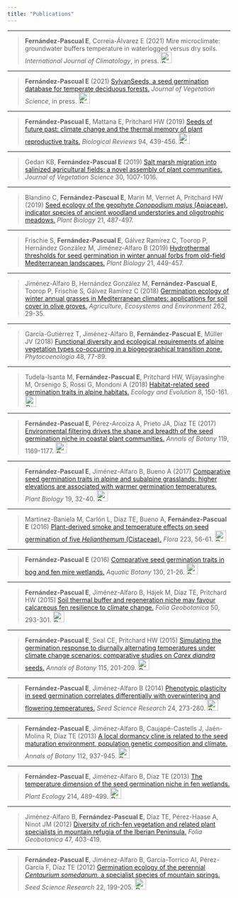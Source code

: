```yaml
---
title: "Publications"
---
```


---

>**Fernández-Pascual E**, Correia-Álvarez E (2021) Mire microclimate: groundwater buffers temperature in waterlogged versus dry soils. *International Journal of Climatology*, in press.
><a href="https://github.com/efernandezpascual/mires"><img src="icons/GitHub.svg" width="25" title="Data & code"/></a>

---

>**Fernández-Pascual E** (2021) [SylvanSeeds, a seed germination database for temperate deciduous forests.](https://doi.org/10.1111/jvs.12960) *Journal of Vegetation Science*, in press.
><a href="https://github.com/efernandezpascual/sylvanseeds"><img src="icons/GitHub.svg" width="25" title="Data & code"/></a>

---

>**Fernández-Pascual E**, Mattana E, Pritchard HW (2019) [Seeds of future past: climate change and the thermal memory of plant reproductive traits.](http://dx.doi.org/10.1111/brv.12461) *Biological Reviews* 94, 439-456. 
><a href="pdf/Fernández-Pascual et al. 2019 - Biol Reviews.pdf"><img src="icons/PDF.webp" width="25" title="Download preprint"/></a>

---

>Gedan KB, **Fernández-Pascual E** (2019) [Salt marsh migration into salinized agricultural fields: a novel assembly of plant communities.](http://doi.org/10.1111/jvs.12774) *Journal of Vegetation Science* 30, 1007-1016.

---

>Blandino C, **Fernández-Pascual E**, Marin M, Vernet A, Pritchard HW (2019) [Seed ecology of the geophyte *Conopodium majus* (Apiaceae), indicator species of ancient woodland understories and oligotrophic meadows.](http://dx.doi.org/10.1111/plb.12872) *Plant Biology* 21, 487-497.

---

>Frischie S, **Fernández-Pascual E**, Gálvez Ramírez C, Toorop P, Hernández González M, Jiménez-Alfaro B (2019) [Hydrothermal thresholds for seed germination in winter annual forbs from old-field Mediterranean landscapes.](http://dx.doi.org/10.1111/plb.12848) *Plant Biology* 21, 449-457. 

---

>Jiménez-Alfaro B, Hernández González M, **Fernández-Pascual E**, Toorop P, Frischie S, Gálvez Ramírez C (2018) [Germination ecology of winter annual grasses in Mediterranean climates: applications for soil cover in olive groves.](http://dx.doi.org/10.1016/j.agee.2018.04.013) *Agriculture, Ecosystems and Environment* 262, 29-35. 

---

>García-Gutiérrez T, Jiménez-Alfaro B, **Fernández-Pascual E**, Müller JV (2018) [Functional diversity and ecological requirements of alpine vegetation types co-occurring in a biogeographical transition zone.](http://dx.doi.org/10.1127/phyto/2017/0224) *Phytocoenologia* 48, 77-89. 

---

>Tudela-Isanta M, **Fernández-Pascual E**, Pritchard HW, Wijayasinghe M, Orsenigo S, Rossi G, Mondoni A (2018) [Habitat-related seed germination traits in alpine habitats.](http://dx.doi.org/10.1002/ece3.3539) *Ecology and Evolution* 8, 150-161.
><a href="pdf/Tudela-Isanta_et_al-2018-Ecology_and_Evolution.pdf"><img src="icons/PDF.webp" width="25" title="Download open access"/></a>

---

>**Fernández-Pascual E**, Pérez-Arcoiza A, Prieto JA, Díaz TE (2017) [Environmental filtering drives the shape and breadth of the seed germination niche in coastal plant communities.](http://dx.doi.org/10.1093/aob/mcx005) *Annals of Botany* 119, 1169-1177.
><a href="pdf/Fernández-Pascual et al. 2017 - Annals of Botany (pre-print).pdf"><img src="icons/PDF.webp" width="25" title="Download preprint"/></a>

---

>**Fernández-Pascual E**, Jiménez-Alfaro B, Bueno A (2017) [Comparative seed germination traits in alpine and subalpine grasslands: higher elevations are associated with warmer germination temperatures.](http://dx.doi.org/10.1111/plb.12472) *Plant Biology* 19, 32-40.
><a href="pdf/Fernández-Pascual et al. 2017 - Plant Biology (pre-print).pdf"><img src="icons/PDF.webp" width="25" title="Download preprint"/></a>

---

>Martínez-Baniela M, Carlón L, Díaz TE, Bueno A, **Fernández-Pascual E** (2016) [Plant-derived smoke and temperature effects on seed germination of five *Helianthemum* (Cistaceae).](http://dx.doi.org/10.1016/j.flora.2016.04.014) *Flora* 223, 56-61. 
><a href="pdf/Martínez-Baniela et al. 2016 - Flora (pre-print).pdf"><img src="icons/PDF.webp" width="25" title="Download preprint"/></a>

---

>**Fernández-Pascual E** (2016) [Comparative seed germination traits in bog and fen mire wetlands.](http://dx.doi.org/10.1016/j.aquabot.2016.01.001) *Aquatic Botany* 130, 21-26.
><a href="pdf/Fernández-Pascual 2016 - Aquatic Botany (pre-print).pdf"><img src="icons/PDF.webp" width="25" title="Download preprint"/></a>

---

>**Fernández-Pascual E**, Jiménez-Alfaro B, Hájek M, Díaz TE, Pritchard HW (2015) [Soil thermal buffer and regeneration niche may favour calcareous fen resilience to climate change.](http://dx.doi.org/10.1007/s12224-015-9223-y) *Folia Geobotanica* 50, 293-301.
><a href="pdf/Fernández-Pascual et al. 2015 - Folia Geobotanica (pre-print).pdf"><img src="icons/PDF.webp" width="25" title="Download preprint"/></a>

---

>**Fernández-Pascual E**, Seal CE, Pritchard HW (2015) [Simulating the germination response to diurnally alternating temperatures under climate change scenarios: comparative studies on *Carex diandra* seeds.](http://dx.doi.org/10.1093/aob/mcu234) *Annals of Botany* 115, 201-209.
><a href="pdf/Fernández-Pascual et al. 2015 - Annals of Botany (pre-print).pdf"><img src="icons/PDF.webp" width="25" title="Download preprint"/></a>

---

>**Fernández-Pascual E**, Jiménez-Alfaro B (2014) [Phenotypic plasticity in seed germination correlates differentially with overwintering and flowering temperatures.](http://dx.doi.org/10.1017/S0960258514000269) *Seed Science Research* 24, 273-280.
><a href="pdf/Fernández-Pascual & Jimenez-Alfaro 2014 - SSR (pre-print).pdf"><img src="icons/PDF.webp" width="25" title="Download preprint"/></a>

---

>**Fernández-Pascual E**, Jiménez-Alfaro B, Caujapé-Castells J, Jaén-Molina R, Díaz TE (2013) [A local dormancy cline is related to the seed maturation environment, population genetic composition and climate.](http://dx.doi.org/10.1093/aob/mct154) *Annals of Botany* 112, 937-945. 
><a href="pdf/Fernández-Pascual et al. 2013 - Annals of Botany (pre-print).pdf"><img src="icons/PDF.webp" width="25" title="Download preprint"/></a>

---

>**Fernández-Pascual E**, Jiménez-Alfaro B, Díaz TE (2013) [The temperature dimension of the seed germination niche in fen wetlands.](http://dx.doi.org/10.1007/s11258-012-0165-7) *Plant Ecology* 214, 489-499.
><a href="pdf/Fernández-Pascual et al. 2013 - Plant Ecology (pre-print).pdf"><img src="icons/PDF.webp" width="25" title="Download preprint"/></a>

---

>Jiménez-Alfaro B, **Fernández-Pascual E**, Díaz TE, Pérez-Haase A, Ninot JM (2012) [Diversity of rich-fen vegetation and related plant specialists in mountain refugia of the Iberian Peninsula.](http://dx.doi.org/10.1007/s12224-012-9125-1) *Folia Geobotanica* 47, 403-419. 

---

>**Fernández-Pascual E**, Jiménez-Alfaro B, García-Torrico AI, Pérez-García F, Díaz TE (2012) [Germination ecology of the perennial *Centaurium somedanum*, a specialist species of mountain springs.](http://dx.doi.org/10.1017/S0960258512000062) *Seed Science Research* 22, 199-205.
><a href="pdf/Fernández-Pascual et al. 2012 - SSR (Pre-print).pdf"><img src="icons/PDF.webp" width="25" title="Download preprint"/></a>